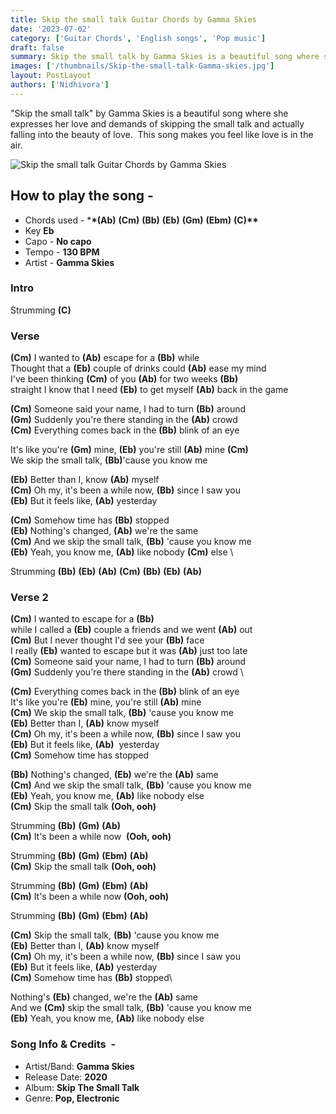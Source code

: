 ```yaml
---
title: Skip the small talk Guitar Chords by Gamma Skies
date: '2023-07-02'
category: ['Guitar Chords', 'English songs', 'Pop music']
draft: false
summary: Skip the small talk by Gamma Skies is a beautiful song where she expresses her love and demands of skipping the small talk and actually falling into the beauty of love. This song makes you feel like love is in the air.
images: ['/thumbnails/Skip-the-small-talk-Gamma-skies.jpg']
layout: PostLayout
authors: ['Nidhivora']
---
```


"Skip the small talk" by Gamma Skies is a beautiful song where she expresses her love and demands of skipping the small talk and actually falling into the beauty of love.  This song makes you feel like love is in the air.

![Skip the small talk Guitar Chords by Gamma Skies](/thumbnails/Skip-the-small-talk-Gamma-skies.jpg)

## How to play the song -

- Chords used - \***\*(Ab)** **(Cm)** **(Bb)** **(Eb)** **(Gm)** **(Ebm)** **(C)\*\***
- Key **Eb**
- Capo - **No capo**
- Tempo - **130 BPM**
- Artist - **Gamma Skies**

### Intro

Strumming **(C)**

### Verse

**(Cm)** I wanted to **(Ab)** escape for a **(Bb)** while \
Thought that a **(Eb)** couple of drinks could **(Ab)** ease my mind \
I've been thinking **(Cm)** of you **(Ab)** for two weeks **(Bb)** \
straight I know that I need **(Eb)** to get myself **(Ab)** back in the game

**(Cm)** Someone said your name, I had to turn **(Bb)** around \
**(Gm)** Suddenly you're there standing in the **(Ab)** crowd \
**(Cm)** Everything comes back in the **(Bb)** blink of an eye

It's like you're **(Gm)** mine, **(Eb)** you're still **(Ab)** mine **(Cm)** \
We skip the small talk, **(Bb)**'cause you know me

**(Eb)** Better than I, know **(Ab)** myself \
**(Cm)** Oh my, it's been a while now, **(Bb)** since I saw you \
**(Eb)** But it feels like, **(Ab)** yesterday

**(Cm)** Somеhow time has **(Bb)** stopped \
**(Eb)** Nothing's changed, **(Ab)** wе're the same \
**(Cm)** And we skip the small talk, **(Bb)** 'cause you know me \
**(Eb)** Yeah, you know me, **(Ab)** like nobody **(Cm)** else \

Strumming **(Bb)** **(Eb)** **(Ab)** **(Cm)** **(Bb)** **(Eb)** **(Ab)**

### Verse 2

**(Cm)** I wanted to escape for a **(Bb)** \
while I called a **(Eb)** couple a friends and we went **(Ab)** out \
**(Cm)** But I never thought I'd see your **(Bb)** face \
I really **(Eb)** wanted to escape but it was **(Ab)** just too late \
**(Cm)** Someone said your name, I had to turn **(Bb)** around \
**(Gm)** Suddenly you're there standing in the **(Ab)** crowd \

**(Cm)** Everything comes back in the **(Bb)** blink of an eye \
It's like you're **(Eb)** mine, you're still **(Ab)** mine \
**(Cm)** We skip the small talk, **(Bb)** 'cause you know me \
**(Eb)** Better than I, **(Ab)** know myself \
**(Cm)** Oh my, it's been a while now, **(Bb)** since I saw you \
**(Eb)** But it feels like, **(Ab)**  yesterday \
**(Cm)** Somehow time has stopped

**(Bb)** Nothing's changed, **(Eb)** we're the **(Ab)** same \
**(Cm)** And we skip the small talk, **(Bb)** 'cause you know me \
**(Eb)** Yeah, you know me, **(Ab)** like nobody else \
**(Cm)** Skip the small talk **(Ooh, ooh)**

Strumming **(Bb)** **(Gm)** **(Ab)** \
**(Cm)** It's been a while now  **(Ooh, ooh)**

Strumming **(Bb)** **(Gm)** **(Ebm)** **(Ab)** \
**(Cm)** Skip the small talk **(Ooh, ooh)**

Strumming **(Bb)** **(Gm)** **(Ebm)** **(Ab)** \
**(Cm)** It's been a while now **(Ooh, ooh)**

Strumming **(Bb)** **(Gm)** **(Ebm)** **(Ab)**

**(Cm)** Skip the small talk, **(Bb)** 'cause you know me \
**(Eb)** Better than I, **(Ab)** know myself \
**(Cm)** Oh my, it's been a while now, **(Bb)** since I saw you \
**(Eb)** But it feels like, **(Ab)** yesterday\
**(Cm)** Somehow time has **(Bb)** stopped\

Nothing's **(Eb)** changed, we're the **(Ab)** same \
And we **(Cm)** skip the small talk, **(Bb)** 'cause you know me \
**(Eb)** Yeah, you know me, **(Ab)** like nobody else

### Song Info & Credits  -

- Artist/Band: **Gamma Skies**
- Release Date: **2020**
- Album: **Skip The Small Talk**
- Genre: **Pop, Electronic**

